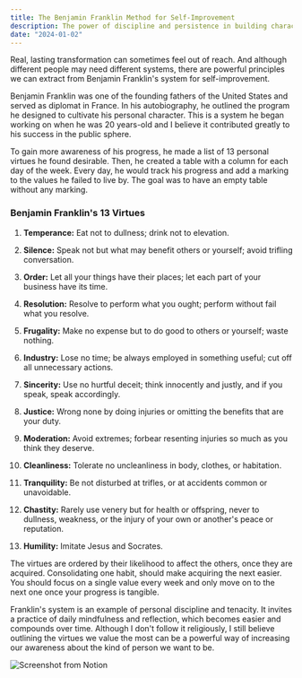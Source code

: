 ```yaml
---
title: The Benjamin Franklin Method for Self-Improvement
description: The power of discipline and persistence in building character and leadership.
date: "2024-01-02"
---
```


Real, lasting transformation can sometimes feel out of reach. And although different people may need different systems, there are powerful principles we can extract from Benjamin Franklin's system for self-improvement.

Benjamin Franklin was one of the founding fathers of the United States and served as diplomat in France. In his autobiography, he outlined the program he designed to cultivate his personal character. This is a system he began working on when he was 20 years-old and I believe it contributed greatly to his success in the public sphere.

To gain more awareness of his progress, he made a list of 13 personal virtues he found desirable. Then, he created a table with a column for each day of the week. Every day, he would track his progress and add a marking to the values he failed to live by. The goal was to have an empty table without any marking.

### Benjamin Franklin's 13 Virtues

1. **Temperance:** Eat not to dullness; drink not to elevation.

2. **Silence:** Speak not but what may benefit others or yourself; avoid trifling conversation.

3. **Order:** Let all your things have their places; let each part of your business have its time.

4. **Resolution:** Resolve to perform what you ought; perform without fail what you resolve.

5. **Frugality:** Make no expense but to do good to others or yourself; waste nothing.

6. **Industry:** Lose no time; be always employed in something useful; cut off all unnecessary actions.

7. **Sincerity:** Use no hurtful deceit; think innocently and justly, and if you speak, speak accordingly.

8. **Justice:** Wrong none by doing injuries or omitting the benefits that are your duty.

9. **Moderation:** Avoid extremes; forbear resenting injuries so much as you think they deserve.

10. **Cleanliness:** Tolerate no uncleanliness in body, clothes, or habitation.

11. **Tranquility:** Be not disturbed at trifles, or at accidents common or unavoidable.

12. **Chastity:** Rarely use venery but for health or offspring, never to dullness, weakness, or the injury of your own or another's peace or reputation.

13. **Humility:** Imitate Jesus and Socrates.

The virtues are ordered by their likelihood to affect the others, once they are acquired. Consolidating one habit, should make acquiring the next easier. You should focus on a single value every week and only move on to the next one once your progress is tangible.

Franklin's system is an example of personal discipline and tenacity. It invites a practice of daily mindfulness and reflection, which becomes easier and compounds over time. Although I don't follow it religiously, I still believe outlining the virtues we value the most can be a powerful way of increasing our awareness about the kind of person we want to be.

<div>
<Image src="/franklin-method.png" width={0}
  height={0}
  sizes="100vw"
  style={{ width: '100%', height: 'auto' }} alt="Screenshot from Notion" />
</div>